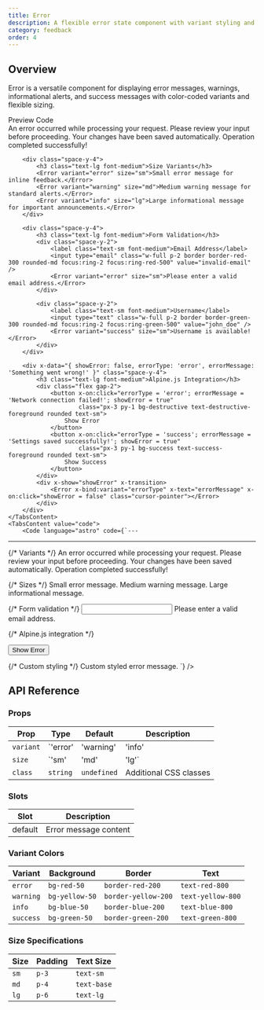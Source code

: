 ```yaml
---
title: Error
description: A flexible error state component with variant styling and size options
category: feedback
order: 4
---
```



## Overview

Error is a versatile component for displaying error messages, warnings, informational alerts, and success messages with color-coded variants and flexible sizing.

<Tabs defaultValue="preview" class="h-auto">
    <TabsList variant="pills" slot="list">
        <TabsTrigger value="preview" variant="pills">Preview</TabsTrigger>
        <TabsTrigger value="code" variant="pills">Code</TabsTrigger>
    </TabsList>
    <TabsContent value="preview" preview class="space-y-6">
        <div class="space-y-4">
            <Error variant="error">An error occurred while processing your request.</Error>
            <Error variant="warning">Please review your input before proceeding.</Error>
            <Error variant="info">Your changes have been saved automatically.</Error>
            <Error variant="success">Operation completed successfully!</Error>
        </div>
        
        <div class="space-y-4">
            <h3 class="text-lg font-medium">Size Variants</h3>
            <Error variant="error" size="sm">Small error message for inline feedback.</Error>
            <Error variant="warning" size="md">Medium warning message for standard alerts.</Error>
            <Error variant="info" size="lg">Large informational message for important announcements.</Error>
        </div>
        
        <div class="space-y-4">
            <h3 class="text-lg font-medium">Form Validation</h3>
            <div class="space-y-2">
                <label class="text-sm font-medium">Email Address</label>
                <input type="email" class="w-full p-2 border border-red-300 rounded-md focus:ring-2 focus:ring-red-500" value="invalid-email" />
                <Error variant="error" size="sm">Please enter a valid email address.</Error>
            </div>
            
            <div class="space-y-2">
                <label class="text-sm font-medium">Username</label>
                <input type="text" class="w-full p-2 border border-green-300 rounded-md focus:ring-2 focus:ring-green-500" value="john_doe" />
                <Error variant="success" size="sm">Username is available!</Error>
            </div>
        </div>
        
        <div x-data="{ showError: false, errorType: 'error', errorMessage: 'Something went wrong!' }" class="space-y-4">
            <h3 class="text-lg font-medium">Alpine.js Integration</h3>
            <div class="flex gap-2">
                <button x-on:click="errorType = 'error'; errorMessage = 'Network connection failed!'; showError = true" 
                        class="px-3 py-1 bg-destructive text-destructive-foreground rounded text-sm">
                    Show Error
                </button>
                <button x-on:click="errorType = 'success'; errorMessage = 'Settings saved successfully!'; showError = true" 
                        class="px-3 py-1 bg-success text-success-foreground rounded text-sm">
                    Show Success
                </button>
            </div>
            <div x-show="showError" x-transition>
                <Error x-bind:variant="errorType" x-text="errorMessage" x-on:click="showError = false" class="cursor-pointer"></Error>
            </div>
        </div>
    </TabsContent>
    <TabsContent value="code">
        <Code language="astro" code={`---
---

{/* Variants */}
<Error variant="error">An error occurred while processing your request.</Error>
<Error variant="warning">Please review your input before proceeding.</Error>
<Error variant="info">Your changes have been saved automatically.</Error>
<Error variant="success">Operation completed successfully!</Error>

{/* Sizes */}
<Error variant="error" size="sm">Small error message.</Error>
<Error variant="warning" size="md">Medium warning message.</Error>
<Error variant="info" size="lg">Large informational message.</Error>

{/* Form validation */}
<input type="email" class="..." />
<Error variant="error" size="sm">Please enter a valid email address.</Error>

{/* Alpine.js integration */}
<div x-data="{ showError: false, errorType: 'error', errorMessage: 'Something went wrong!' }">
  <button x-on:click="showError = true">Show Error</button>
  <div x-show="showError" x-transition>
    <Error x-bind:variant="errorType" x-text="errorMessage"></Error>
  </div>
</div>

{/* Custom styling */}
<Error variant="error" class="border-2 border-dashed font-bold">
  Custom styled error message.
</Error>`} />
    </TabsContent>
</Tabs>

## API Reference

### Props

| Prop | Type | Default | Description |
|------|------|---------|-------------|
| `variant` | `'error' | 'warning' | 'info' | 'success'` | `'error'` | Visual variant/theme |
| `size` | `'sm' | 'md' | 'lg'` | `'md'` | Size of the component |
| `class` | `string` | `undefined` | Additional CSS classes |

### Slots

| Slot | Description |
|------|-------------|
| default | Error message content |

### Variant Colors

| Variant | Background | Border | Text |
|---------|------------|--------|------|
| `error` | `bg-red-50` | `border-red-200` | `text-red-800` |
| `warning` | `bg-yellow-50` | `border-yellow-200` | `text-yellow-800` |
| `info` | `bg-blue-50` | `border-blue-200` | `text-blue-800` |
| `success` | `bg-green-50` | `border-green-200` | `text-green-800` |

### Size Specifications

| Size | Padding | Text Size |
|------|---------|-----------|
| `sm` | `p-3` | `text-sm` |
| `md` | `p-4` | `text-base` |
| `lg` | `p-6` | `text-lg` |